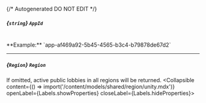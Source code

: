 {/* Autogenerated DO NOT EDIT  */}

##### *{`string`}* `AppId`
<br/>
**Example:** `app-af469a92-5b45-4565-b3c4-b79878de67d2`

---
##### *{`Region`}* `Region`
If omitted, active public lobbies in all regions will be returned.
<Collapsible content={() => import('/content/models/shared/region/unity.mdx')} openLabel={Labels.showProperties} closeLabel={Labels.hideProperties}>
</Collapsible>



